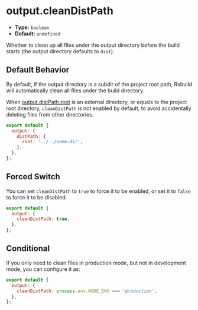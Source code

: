 # output.cleanDistPath

- **Type:** `boolean`
- **Default:** `undefined`

Whether to clean up all files under the output directory before the build starts (the output directory defaults to `dist`).

## Default Behavior

By default, if the output directory is a subdir of the project root path, Rsbuild will automatically clean all files under the build directory.

When [output.distPath.root](/config/output/dist-path) is an external directory, or equals to the project root directory, `cleanDistPath` is not enabled by default, to avoid accidentally deleting files from other directories.

```js
export default {
  output: {
    distPath: {
      root: '../../some-dir',
    },
  },
};
```

## Forced Switch

You can set `cleanDistPath` to `true` to force it to be enabled, or set it to `false` to force it to be disabled.

```js
export default {
  output: {
    cleanDistPath: true,
  },
};
```

## Conditional

If you only need to clean files in production mode, but not in development mode, you can configure it as:

```js
export default {
  output: {
    cleanDistPath: process.env.NODE_ENV === 'production',
  },
};
```
